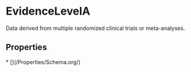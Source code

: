 
# EvidenceLevelA

Data derived from multiple randomized clinical trials or meta-analyses.

## Properties

<Grid>
* [](/Properties/Schema.org/)

</Grid>

